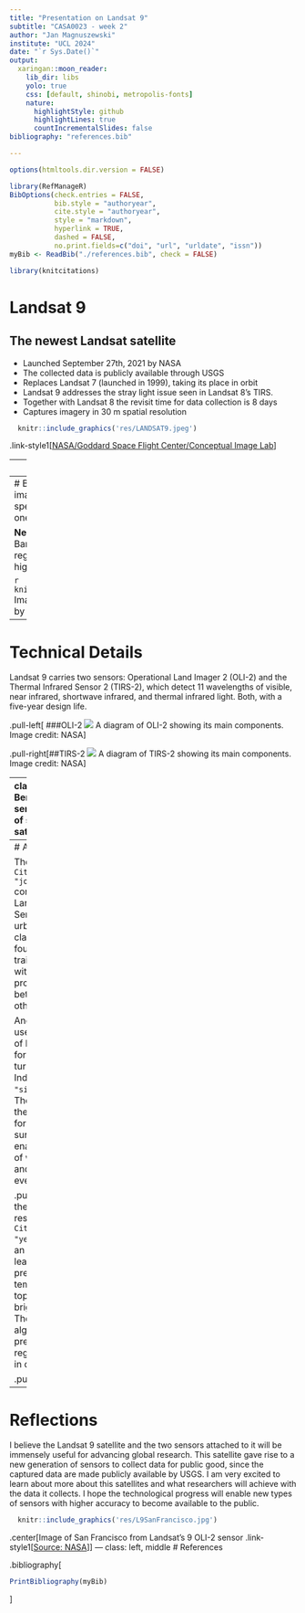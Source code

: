 ```yaml
---
title: "Presentation on Landsat 9"
subtitle: "CASA0023 - week 2"
author: "Jan Magnuszewski"
institute: "UCL 2024"
date: "`r Sys.Date()`"
output:
  xaringan::moon_reader:
    lib_dir: libs
    yolo: true
    css: [default, shinobi, metropolis-fonts]
    nature:
      highlightStyle: github
      highlightLines: true
      countIncrementalSlides: false
bibliography: "references.bib"

---
```

```r
options(htmltools.dir.version = FALSE)

library(RefManageR)
BibOptions(check.entries = FALSE,
           bib.style = "authoryear",
           cite.style = "authoryear",
           style = "markdown",
           hyperlink = TRUE,
           dashed = FALSE,
           no.print.fields=c("doi", "url", "urldate", "issn"))
myBib <- ReadBib("./references.bib", check = FALSE)

library(knitcitations)
```

# Landsat 9

## The newest Landsat satellite

- Launched September 27th, 2021 by NASA
- The collected data is publicly available through USGS
- Replaces Landsat 7 (launched in 1999), taking its place in orbit
- Landsat 9 addresses the stray light issue seen in Landsat 8's TIRS.
- Together with Landsat 8 the revisit time for data collection is 8 days
- Captures imagery in 30 m spatial resolution

```r
  knitr::include_graphics('res/LANDSAT9.jpeg')
```

.link-style1[[NASA/Goddard Space Flight Center/Conceptual Image Lab](https://svs.gsfc.nasa.gov/vis/a010000/a013200/a013259/Landsat9_still_SW2.jpg)]

---
# The history of Landsat Satellites

```r
  knitr::include_graphics('res/Landsat_timeline_20200318_title.gif')
```

`r Citet(myBib, "landsat9")` 

---
# Bands
Landsat 9, like Landsat 8, simultaneously images four visible spectral bands, one near-infrared spectral band, three shortwave-infrared spectral bands, one panchromatic band, and two thermal bands.

**New bands added to Landsat 9:**
- Coastal/Aerosol Band: Measures chlorophyll concentrations in coastal regions and aerosol detection
- Cirrus Band: Detects high, thin cirrus clouds.
- Two Thermal Infrared Bands

```r
  knitr::include_graphics('res/all_Landsat_bands.png')
```
Image showing electromagnetic wavelengths captured by Landsat satellites. Source: NASA

---
# Technical Details
Landsat 9 carries two sensors: Operational Land Imager 2 (OLI-2) and the Thermal Infrared Sensor 2 (TIRS-2), which detect 11 wavelengths of visible, near infrared, shortwave infrared, and thermal infrared light. Both, with a five-year design life.

.pull-left[
###OLI-2
![](res/OLI-2-300x280.png)
A diagram of OLI-2 showing its main components. Image credit: NASA
]

.pull-right[##TIRS-2
![](res/TIRS-2-274x300.png)
A diagram of TIRS-2 showing its main components. Image credit: NASA
]

---
class: left, middle
# Benefits of new sensors
The new types of sensors enable the satellite to

.pull-left[
- new sensors ensure dark regions like forests and coastal areas are better captured
- TIRS-2 uses thermal bands to detect subtle shifts in temperature—within a tenth of a degree Celsius.
- Detects thermal radiation in two thermal wavelengths and corrects atmospheric effects.
- Both TIRS-2 and OLI-2 have a 15-degree field-of-view covering a 185 km across-track swath
- much improved lifespan compared to its predecessor `r Citep(myBib, "lulla2021mission")` 
]

.pull-right[
![](res/tirs2.jpeg)
.image-caption[
.center[TIRS-2 focal plane]
]
]
---
# Applications

The study by `r Citet(myBib, "jombo2023evaluating")` compared the data from Landsat 9 and 8, and Sentinel-2 imagery for urban land-use classification. They found that a model trained and evaluated with Landsat 9 data produced significantly better results than the other 2 sensors.

Another recent study used the data products of both Landsat 9 and 8 for monitoring water turbidity of wetlands in India `r Citep(myBib, "singh2024monitoring")`. The authors use the thermal infrared bands for estimating water surface temperature, enabling the monitoring of water quality pre- and post-monsoon event.

.pull-left[
By acquiring the TIR data at 100m resolution, `r Citet(myBib, "ye2023land")` develop an ensemble machine learning model for predicting land surface temperature (LST) from top of atmosphere bright temperature data. The developed algorithm is best able to predict LST in polar regions, due to changes in column water vapor.
]

.pull-right[
```r
  knitr::include_graphics('res/ye2023land.jpg')
```
*Land surface temperature prediction from Landsat 9 TIR sensor data* `r Citep(myBib, "ye2023land")`
]

---
# Reflections

I believe the Landsat 9 satellite and the two sensors attached to it will be immensely useful for advancing global research. This satellite gave rise to a new generation of sensors to collect data for public good, since the captured data are made publicly available by USGS. I am very excited to learn about more about this satellites and what researchers will achieve with the data it collects. I hope the technological progress will enable new types of sensors with higher accuracy to become available to the public.

```r
  knitr::include_graphics('res/L9SanFrancisco.jpg')
```

.center[Image of San Francisco from Landsat's 9 OLI-2 sensor
.link-style1[[Source: NASA](https://landsat.gsfc.nasa.gov/article/nasa-usgs-landsat-9-passes-review-now-operational/)]
]
---
class: left, middle
# References

.bibliography[
```r
PrintBibliography(myBib)
```
]
